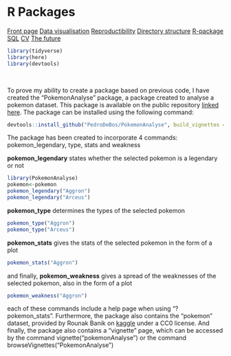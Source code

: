 # R Packages

<body id="start">
<div class="topnav">
  <a href='index.html#frontpage'>Front page</a>
  <a href='data-visualisation.html#data-visualisation'>Data visualisation</a>
  <a href='reproductibility.html#Reproductibility'>Reproductibility</a>
  <a href='sorting-directories.html#sorting-directories'>Directory structure</a>
  <a href='r-packages.html#R-packages'>R-package</a>
  <a href='sql.html#SQL'>SQL</a>
  <a href='cv.html#cv'>CV</a>
  <a href='plan-for-future.html#plan-for-future'>The future</a>
</div>

```r
library(tidyverse)
library(here)
library(devtools)
```
&nbsp;

To prove my ability to create a package based on previous code, I have created the "PokemonAnalyse" package, a package created to analyse a pokemon dataset. This package is available on the public repository [linked here](https://github.com/PedroDeBos/PokemonAnalyse). The package can be installed using the following command:

```r
devtools::install_github("PedroDeBos/PokemonAnalyse", build_vignettes = TRUE)
```

The package has been created to incorporate 4 commands: pokemon_legendary, type, stats and weakness

__pokemon_legendary__ states whether the selected pokemon is a legendary or not

```r
library(PokemonAnalyse)
pokemon<-pokemon
pokemon_legendary("Aggron")
pokemon_legendary("Arceus")
```

__pokemon_type__ determines the types of the selected pokemon

```r
pokemon_type("Aggron")
pokemon_type("Arceus")
```

__pokemon_stats__ gives the stats of the selected pokemon in the form of a plot

```r
pokemon_stats("Aggron")
```

and finally, __pokemon_weakness__ gives a spread of the weaknesses of the selected pokemon, also in the form of a plot

```r
pokemon_weakness("Aggron")
```

each of these commands include a help page when using "?pokemon_stats". Furthermore, the package also contains the "pokemon" dataset, provided by Rounak Banik on [kaggle](https://www.kaggle.com/datasets/rounakbanik/pokemon) under a CC0 license. And finally, the package also contains a "vignette" page, which can be accessed by the command vignette("pokemonAnalyse") or the command browseVignettes("PokemonAnalyse")